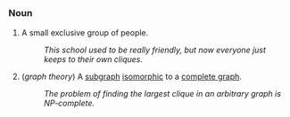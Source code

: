 =={{en}}==

===Noun===
# A small exclusive group of people.
#: ''This school used to be really friendly, but now everyone just keeps to their own cliques.''
# (''graph theory'') A [[subgraph]] [[isomorphic]] to a [[complete graph]].
#: ''The problem of finding the largest clique in an arbitrary graph is NP-complete.''